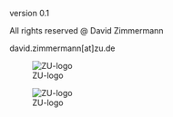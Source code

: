 version 0.1

All rights reserved @ David Zimmermann

david.zimmermann[at]zu.de

<div style="width:300px; height=200px">
![ZU-logo](figure/ZU_logo.jpg)
</div>

![ZU-logo](figure/ZU_logo.jpg)

